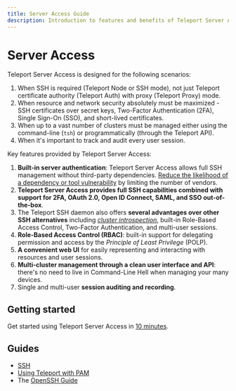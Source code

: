 ```yaml
---
title: Server Access Guide
description: Introduction to features and benefits of Teleport Server Access
---
```


# Server Access

Teleport Server Access is designed for the following scenarios:

1. When SSH is required (Teleport Node or SSH mode), not just Teleport certificate authority (Teleport Auth) with proxy (Teleport Proxy) mode.
2. When resource and network security absolutely must be maximized - SSH certificates over secret keys, Two-Factor Authentication (2FA), Single Sign-On (SSO), and short-lived certificates.
3. When up to a vast number of clusters must be managed either using the command-line (`tsh`) or programmatically (through the Teleport API).
4. When it's important to track and audit every user session.

Key features provided by Teleport Server Access:

1. **Built-in server authentication**: Teleport Server Access allows full SSH management without third-party dependencies. [Reduce the likelihood of a dependency or tool vulnerability](https://www.cse.usf.edu/~xou/publications/esorics08.pdf) by limiting the number of vendors.
2. **Teleport Server Access provides full SSH capabilities combined with support for 2FA, OAuth 2.0, Open ID Connect, SAML, and SSO out-of-the-box**.
3. The Teleport SSH daemon also offers **several advantages over other SSH alternatives** including [*cluster introspection*](https://goteleport.com/blog/openssh-vs-teleport/), built-in Role-Based Access Control, Two-Factor Authentication, and multi-user sessions.
4. **Role-Based Access Control (RBAC)**: built-in support for delegating permission and access by the *Principle of Least Privilege* (POLP).
5. **A convenient web UI** for easily representing and interacting with resources and user sessions.
6. **Multi-cluster management through a clean user interface and API**: there's no need to live in Command-Line Hell when managing your many devices.
7. Single and multi-user **session auditing and recording**.

## Getting started

Get started using Teleport Server Access in [10 minutes](./getting-started.mdx).

## Guides

- [SSH](./guides/teleport-ssh.mdx)
- [Using Teleport with PAM](./guides/ssh-pam.mdx)
- The [OpenSSH Guide](./guides/openssh-teleport.mdx) 
